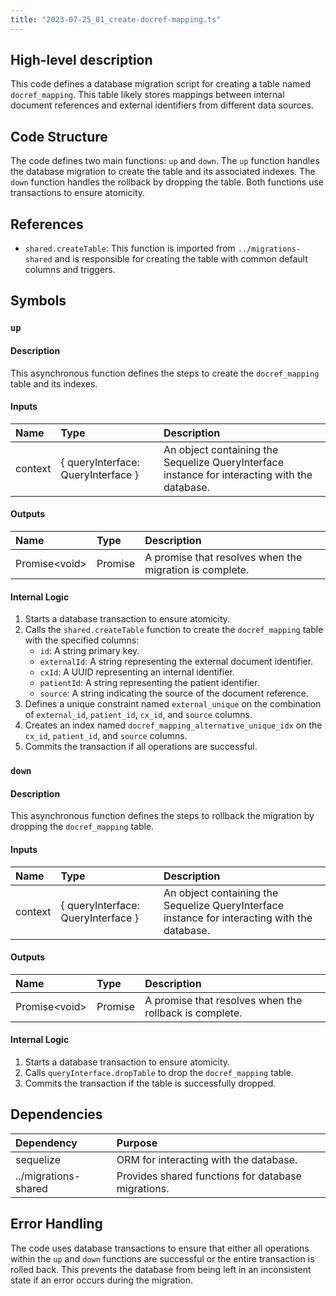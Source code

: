 ```yaml
---
title: "2023-07-25_01_create-docref-mapping.ts"
---
```


## High-level description
This code defines a database migration script for creating a table named `docref_mapping`. This table likely stores mappings between internal document references and external identifiers from different data sources. 

## Code Structure
The code defines two main functions: `up` and `down`. The `up` function handles the database migration to create the table and its associated indexes. The `down` function handles the rollback by dropping the table. Both functions use transactions to ensure atomicity.

## References
- `shared.createTable`: This function is imported from `../migrations-shared` and is responsible for creating the table with common default columns and triggers.

## Symbols

### `up`
#### Description
This asynchronous function defines the steps to create the `docref_mapping` table and its indexes.

#### Inputs
| Name | Type | Description |
|:-----|:-----|:------------|
| context | \{ queryInterface: QueryInterface \} | An object containing the Sequelize QueryInterface instance for interacting with the database. |

#### Outputs
| Name | Type | Description |
|:-----|:-----|:------------|
| Promise&lt;void&gt; | Promise | A promise that resolves when the migration is complete. |

#### Internal Logic
1. Starts a database transaction to ensure atomicity.
2. Calls the `shared.createTable` function to create the `docref_mapping` table with the specified columns:
    - `id`: A string primary key.
    - `externalId`: A string representing the external document identifier.
    - `cxId`: A UUID representing an internal identifier.
    - `patientId`: A string representing the patient identifier.
    - `source`: A string indicating the source of the document reference.
3. Defines a unique constraint named `external_unique` on the combination of `external_id`, `patient_id`, `cx_id`, and `source` columns.
4. Creates an index named `docref_mapping_alternative_unique_idx` on the `cx_id`, `patient_id`, and `source` columns.
5. Commits the transaction if all operations are successful.

### `down`
#### Description
This asynchronous function defines the steps to rollback the migration by dropping the `docref_mapping` table.

#### Inputs
| Name | Type | Description |
|:-----|:-----|:------------|
| context | \{ queryInterface: QueryInterface \} | An object containing the Sequelize QueryInterface instance for interacting with the database. |

#### Outputs
| Name | Type | Description |
|:-----|:-----|:------------|
| Promise&lt;void&gt; | Promise | A promise that resolves when the rollback is complete. |

#### Internal Logic
1. Starts a database transaction to ensure atomicity.
2. Calls `queryInterface.dropTable` to drop the `docref_mapping` table.
3. Commits the transaction if the table is successfully dropped.

## Dependencies
| Dependency | Purpose |
|:-----------|:--------|
| sequelize | ORM for interacting with the database. |
| ../migrations-shared | Provides shared functions for database migrations. |

## Error Handling
The code uses database transactions to ensure that either all operations within the `up` and `down` functions are successful or the entire transaction is rolled back. This prevents the database from being left in an inconsistent state if an error occurs during the migration.
